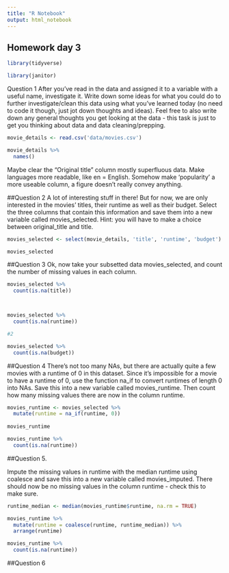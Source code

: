 ```yaml
---
title: "R Notebook"
output: html_notebook
---
```


## Homework day 3

```r
library(tidyverse)
```

```r
library(janitor)
```

Question 1
After you’ve read in the data and assigned it to a variable with a useful name, investigate it. Write down some ideas for what you could do to further investigate/clean this data using what you’ve learned today (no need to code it though, just jot down thoughts and ideas). Feel free to also write down any general thoughts you get looking at the data - this task is just to get you thinking about data and data cleaning/prepping.
```r
movie_details <- read.csv('data/movies.csv')

movie_details %>% 
  names()


```

Maybe clear the "Original title" column mostly superfluous data. 
Make languages more readable, like en = English. 
Somehow make 'popularity' a more useable column, a figure doesn't really convey anything.

##Question 2
A lot of interesting stuff in there! But for now, we are only interested in the movies’ titles, their runtime as well as their budget. Select the three columns that contain this information and save them into a new variable called movies_selected. Hint: you will have to make a choice between original_title and title.
```r
movies_selected <- select(movie_details, 'title', 'runtime', 'budget')

movies_selected
```

##Question 3
Ok, now take your subsetted data movies_selected, and count the number of missing values in each column.
```r
movies_selected %>% 
  count(is.na(title))



movies_selected %>%   
  count(is.na(runtime))

#2

movies_selected %>% 
  count(is.na(budget))
```

##Question 4
There’s not too many NAs, but there are actually quite a few movies with a runtime of 0 in this dataset. Since it’s impossible for a movie to have a runtime of 0, use the function na_if to convert runtimes of length 0 into NAs. Save this into a new variable called movies_runtime. Then count how many missing values there are now in the column runtime.

```r
movies_runtime <- movies_selected %>% 
  mutate(runtime = na_if(runtime, 0))
  
movies_runtime

movies_runtime %>% 
  count(is.na(runtime))
```


##Question 5.

Impute the missing values in runtime with the median runtime using coalesce and save this into a new variable called movies_imputed. There should now be no missing values in the column runtime - check this to make sure.

```r

runtime_median <- median(movies_runtime$runtime, na.rm = TRUE)

movies_runtime %>% 
  mutate(runtime = coalesce(runtime, runtime_median)) %>% 
  arrange(runtime)

movies_runtime %>% 
  count(is.na(runtime))

```

##Question 6

```r

```

